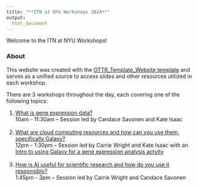 ```yaml
---
title: "**ITN at NYU Workshops 2024**"
output:
  html_document
---
```


<div class = "banner_color">
Welcome to the ITN at NYU Workshops!  
</div>

### **About**

This website was created with the [OTTR_Template_Website template](https://www.ottrproject.org/) and serves as a unified source to access slides and other resources utilized in each workshop.


There are 3 workshops throughout the day, each covering one of the following topics:

1. [What is gene expression data?](https://hutchdatascience.org/nyu2024-galaxy-activity/gene_expression_workshop.html)<br/>
10am - 11:30am -- Session led by Candace Savonen and Kate Isaac<br/><br/>
2. [What are cloud computing resources and how can you use them, specifically Galaxy?](https://hutchdatascience.org/nyu2024-galaxy-activity/computing_workshop.html)<br/>
12pm - 1:30pm -- Session led by Carrie Wright and Kate Isaac with an [Intro to using Galaxy for a gene expression analysis actvity](https://hutchdatascience.org/nyu2024-galaxy-activity/activity.html)<br/><br/>
3. [How is AI useful for scientific research and how do you use it responsibly?](https://hutchdatascience.org/nyu2024-galaxy-activity/ai_workshop.html)<br/>
1:45pm - 3pm -- Session led by Carrie Wright and Candace Savonen<br/><br/> 



